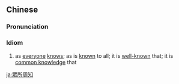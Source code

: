 {{also|众所周知}}
==Chinese==
{{zh-forms|s=众所周知|type=112}}

===Pronunciation===
{{zh-pron
|m=zhòngsuǒzhōuzhī
|c=zung3 so2 zau1 zi1
|mn=chiòng-só͘-chiu-ti
|cat=cy
}}

===Idiom===
{{zh-idiom}}

# as [[everyone]] [[know]]s; as is [[known]] to all; it is [[well-known]] that; it is [[common knowledge]] that

{{zh-cat|Advanced}}

[[ja:眾所周知]]